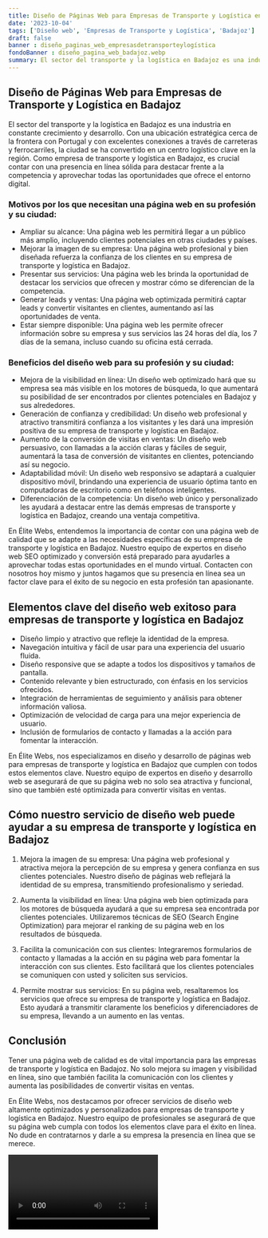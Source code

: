 ```yaml
---
title: Diseño de Páginas Web para Empresas de Transporte y Logística en Badajoz
date: '2023-10-04'
tags: ['Diseño web', 'Empresas de Transporte y Logística', 'Badajoz']
draft: false
banner : diseño_paginas_web_empresasdetransporteylogística
fondoBanner : diseño_pagina_web_badajoz.webp
summary: El sector del transporte y la logística en Badajoz es una industria en constante crecimiento y desarrollo. Con una ubicación estratégica cerca de la frontera con Portugal y con excelentes conexiones a través de carreteras y ferrocarriles, la ciudad se ha convertido en un centro logístico clave en la región. Como empresa de transporte y logística en Badajoz, es crucial contar con una presencia en línea sólida para destacar frente a la competencia y aprovechar todas las oportunidades que ofrece el entorno digital.
---
```


## Diseño de Páginas Web para Empresas de Transporte y Logística en Badajoz

El sector del transporte y la logística en Badajoz es una industria en constante crecimiento y desarrollo. Con una ubicación estratégica cerca de la frontera con Portugal y con excelentes conexiones a través de carreteras y ferrocarriles, la ciudad se ha convertido en un centro logístico clave en la región. Como empresa de transporte y logística en Badajoz, es crucial contar con una presencia en línea sólida para destacar frente a la competencia y aprovechar todas las oportunidades que ofrece el entorno digital.

### Motivos por los que necesitan una página web en su profesión y su ciudad:

- Ampliar su alcance: Una página web les permitirá llegar a un público más amplio, incluyendo clientes potenciales en otras ciudades y países.
- Mejorar la imagen de su empresa: Una página web profesional y bien diseñada refuerza la confianza de los clientes en su empresa de transporte y logística en Badajoz.
- Presentar sus servicios: Una página web les brinda la oportunidad de destacar los servicios que ofrecen y mostrar cómo se diferencian de la competencia.
- Generar leads y ventas: Una página web optimizada permitirá captar leads y convertir visitantes en clientes, aumentando así las oportunidades de venta.
- Estar siempre disponible: Una página web les permite ofrecer información sobre su empresa y sus servicios las 24 horas del día, los 7 días de la semana, incluso cuando su oficina está cerrada.

### Beneficios del diseño web para su profesión y su ciudad:

- Mejora de la visibilidad en línea: Un diseño web optimizado hará que su empresa sea más visible en los motores de búsqueda, lo que aumentará su posibilidad de ser encontrados por clientes potenciales en Badajoz y sus alrededores.
- Generación de confianza y credibilidad: Un diseño web profesional y atractivo transmitirá confianza a los visitantes y les dará una impresión positiva de su empresa de transporte y logística en Badajoz.
- Aumento de la conversión de visitas en ventas: Un diseño web persuasivo, con llamadas a la acción claras y fáciles de seguir, aumentará la tasa de conversión de visitantes en clientes, potenciando así su negocio.
- Adaptabilidad móvil: Un diseño web responsivo se adaptará a cualquier dispositivo móvil, brindando una experiencia de usuario óptima tanto en computadoras de escritorio como en teléfonos inteligentes.
- Diferenciación de la competencia: Un diseño web único y personalizado les ayudará a destacar entre las demás empresas de transporte y logística en Badajoz, creando una ventaja competitiva.

En Élite Webs, entendemos la importancia de contar con una página web de calidad que se adapte a las necesidades específicas de su empresa de transporte y logística en Badajoz. Nuestro equipo de expertos en diseño web SEO optimizado y conversión está preparado para ayudarles a aprovechar todas estas oportunidades en el mundo virtual. Contacten con nosotros hoy mismo y juntos hagamos que su presencia en línea sea un factor clave para el éxito de su negocio en esta profesión tan apasionante.

<GifSeo />

<Cta />

## Elementos clave del diseño web exitoso para empresas de transporte y logística en Badajoz

- Diseño limpio y atractivo que refleje la identidad de la empresa.
- Navegación intuitiva y fácil de usar para una experiencia del usuario fluida.
- Diseño responsive que se adapte a todos los dispositivos y tamaños de pantalla.
- Contenido relevante y bien estructurado, con énfasis en los servicios ofrecidos.
- Integración de herramientas de seguimiento y análisis para obtener información valiosa.
- Optimización de velocidad de carga para una mejor experiencia de usuario.
- Inclusión de formularios de contacto y llamadas a la acción para fomentar la interacción.

En Élite Webs, nos especializamos en diseño y desarrollo de páginas web para empresas de transporte y logística en Badajoz que cumplen con todos estos elementos clave. Nuestro equipo de expertos en diseño y desarrollo web se asegurará de que su página web no solo sea atractiva y funcional, sino que también esté optimizada para convertir visitas en ventas.

## Cómo nuestro servicio de diseño web puede ayudar a su empresa de transporte y logística en Badajoz

1. Mejora la imagen de su empresa: Una página web profesional y atractiva mejora la percepción de su empresa y genera confianza en sus clientes potenciales. Nuestro diseño de páginas web reflejará la identidad de su empresa, transmitiendo profesionalismo y seriedad.

2. Aumenta la visibilidad en línea: Una página web bien optimizada para los motores de búsqueda ayudará a que su empresa sea encontrada por clientes potenciales. Utilizaremos técnicas de SEO (Search Engine Optimization) para mejorar el ranking de su página web en los resultados de búsqueda.

3. Facilita la comunicación con sus clientes: Integraremos formularios de contacto y llamadas a la acción en su página web para fomentar la interacción con sus clientes. Esto facilitará que los clientes potenciales se comuniquen con usted y soliciten sus servicios.

4. Permite mostrar sus servicios: En su página web, resaltaremos los servicios que ofrece su empresa de transporte y logística en Badajoz. Esto ayudará a transmitir claramente los beneficios y diferenciadores de su empresa, llevando a un aumento en las ventas.

## Conclusión

Tener una página web de calidad es de vital importancia para las empresas de transporte y logística en Badajoz. No solo mejora su imagen y visibilidad en línea, sino que también facilita la comunicación con los clientes y aumenta las posibilidades de convertir visitas en ventas.

En Élite Webs, nos destacamos por ofrecer servicios de diseño web altamente optimizados y personalizados para empresas de transporte y logística en Badajoz. Nuestro equipo de profesionales se asegurará de que su página web cumpla con todos los elementos clave para el éxito en línea. No dude en contratarnos y darle a su empresa la presencia en línea que se merece.

<Video />

<CtaBot job='Empresas de Transporte y Logística' city='Badajoz'/>

<Gmaps query='Badajoz+españa+maps' />
